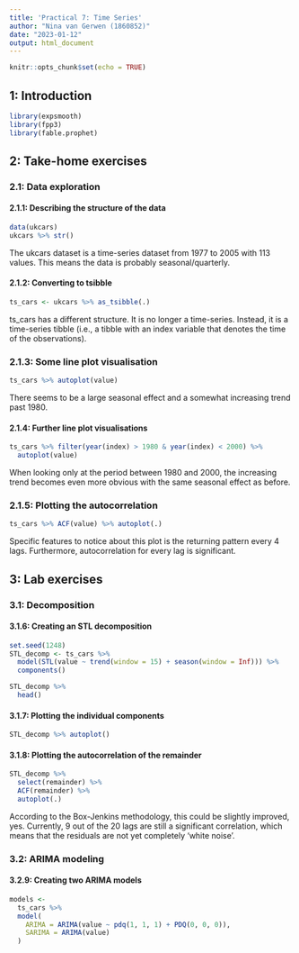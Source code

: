 ```yaml
---
title: 'Practical 7: Time Series'
author: "Nina van Gerwen (1860852)"
date: "2023-01-12"
output: html_document
---
```


```r
knitr::opts_chunk$set(echo = TRUE)
```

## 1: Introduction

```r
library(expsmooth)
library(fpp3)
library(fable.prophet)
```


## 2: Take-home exercises

### 2.1: Data exploration

#### 2.1.1: Describing the structure of the data

```r
data(ukcars)
ukcars %>% str()
```
The ukcars dataset is a time-series dataset from 1977 to 2005 with 113 values.
This means the data is probably seasonal/quarterly.

#### 2.1.2: Converting to tsibble

```r
ts_cars <- ukcars %>% as_tsibble(.)
```

ts_cars has a different structure. It is no longer a time-series. Instead, it is
a time-series tibble (i.e., a tibble with an index variable that denotes the time
of the observations).

### 2.1.3: Some line plot visualisation

```r
ts_cars %>% autoplot(value)
```

There seems to be a large seasonal effect and a somewhat increasing trend past
1980. 

#### 2.1.4: Further line plot visualisations

```r
ts_cars %>% filter(year(index) > 1980 & year(index) < 2000) %>%
  autoplot(value)
```

When looking only at the period between 1980 and 2000, the increasing trend
becomes even more obvious with the same seasonal effect as before.

### 2.1.5: Plotting the autocorrelation

```r
ts_cars %>% ACF(value) %>% autoplot(.)
```

Specific features to notice about this plot is the returning pattern every
4 lags. Furthermore, autocorrelation for every lag is significant.

## 3: Lab exercises

### 3.1: Decomposition

#### 3.1.6: Creating an STL decomposition

```r
set.seed(1248)
STL_decomp <- ts_cars %>% 
  model(STL(value ~ trend(window = 15) + season(window = Inf))) %>% 
  components() 

STL_decomp %>%
  head()

```


#### 3.1.7: Plotting the individual components

```r
STL_decomp %>% autoplot()
```

#### 3.1.8: Plotting the autocorrelation of the remainder

```r
STL_decomp %>% 
  select(remainder) %>% 
  ACF(remainder) %>% 
  autoplot(.)
```

According to the Box-Jenkins methodology, this could be slightly improved, yes.
Currently, 9 out of the 20 lags are still a significant correlation, which means
that the residuals are not yet completely 'white noise'.

### 3.2: ARIMA modeling 

#### 3.2.9: Creating two ARIMA models

```r
models <- 
  ts_cars %>%
  model(
    ARIMA = ARIMA(value ~ pdq(1, 1, 1) + PDQ(0, 0, 0)),
    SARIMA = ARIMA(value)
  )
```






